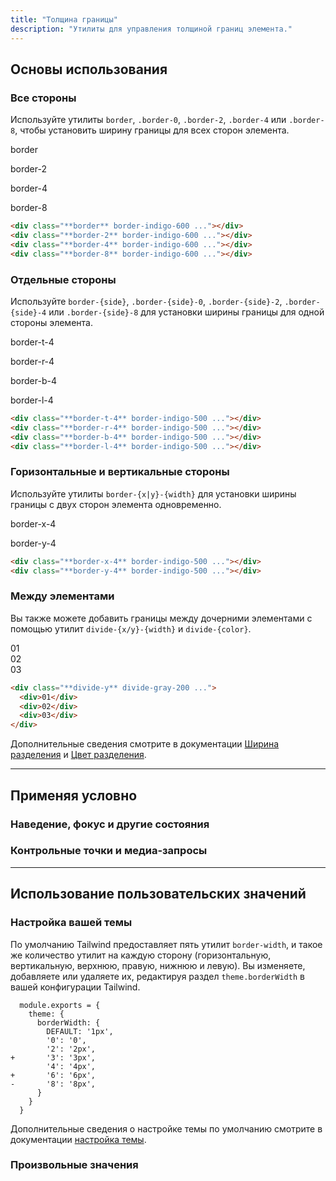 ```yaml
---
title: "Толщина границы"
description: "Утилиты для управления толщиной границ элемента."
---
```




## Основы использования

### Все стороны

Используйте утилиты `border`, `.border-0`, `.border-2`, `.border-4` или `.border-8`, чтобы установить ширину границы для всех сторон элемента.

<Example>
  <div class="flex flex-col sm:flex-row items-center justify-around gap-4 text-white text-sm text-center font-bold leading-6">
    <div class="flex flex-col items-center shrink-0">
      <p class="font-medium text-sm text-gray-500 font-mono text-center mb-3">border</p>
      <div class="p-4 shadow-sm bg-white w-16 h-16 border-indigo-600 border"></div>
    </div>
    <div class="flex flex-col items-center shrink-0">
      <p class="font-medium text-sm text-gray-500 font-mono text-center mb-3">border-2</p>
      <div class="p-4 shadow-sm bg-white w-16 h-16 border-indigo-600 border-2"></div>
    </div>
    <div class="flex flex-col items-center shrink-0">
      <p class="font-medium text-sm text-gray-500 font-mono text-center mb-3">border-4</p>
      <div class="p-4 shadow-sm bg-white w-16 h-16 border-indigo-600 border-4"></div>
    </div>
    <div class="flex flex-col items-center shrink-0">
      <p class="font-medium text-sm text-gray-500 font-mono text-center mb-3">border-8</p>
      <div class="p-4 shadow-sm bg-white w-16 h-16 border-indigo-600 border-8"></div>
    </div>
  </div>
</Example>

```html
<div class="**border** border-indigo-600 ..."></div>
<div class="**border-2** border-indigo-600 ..."></div>
<div class="**border-4** border-indigo-600 ..."></div>
<div class="**border-8** border-indigo-600 ..."></div>
```

### Отдельные стороны

Используйте `border-{side}`, `.border-{side}-0`, `.border-{side}-2`, `.border-{side}-4` или `.border-{side}-8` для установки ширины границы для одной стороны элемента.

<Example>
  <div class="flex flex-col sm:flex-row items-center justify-around gap-4 text-white text-sm text-center font-bold leading-6">
    <div class="flex flex-col items-center shrink-0">
      <p class="font-medium text-sm text-gray-500 font-mono text-center mb-3">border-t-4</p>
      <div class="p-4 shadow-sm bg-white ring-1 ring-gray-900/5 w-16 h-16 border-indigo-500 border-t-4"></div>
    </div>
    <div class="flex flex-col items-center shrink-0">
      <p class="font-medium text-sm text-gray-500 font-mono text-center mb-3">border-r-4</p>
      <div class="p-4 shadow-sm bg-white ring-1 ring-gray-900/5 w-16 h-16 border-indigo-500 border-r-4"></div>
    </div>
    <div class="flex flex-col items-center shrink-0">
      <p class="font-medium text-sm text-gray-500 font-mono text-center mb-3">border-b-4</p>
      <div class="p-4 shadow-sm bg-white ring-1 ring-gray-900/5 w-16 h-16 border-indigo-500 border-b-4"></div>
    </div>
    <div class="flex flex-col items-center shrink-0">
      <p class="font-medium text-sm text-gray-500 font-mono text-center mb-3">border-l-4</p>
      <div class="p-4 shadow-sm bg-white ring-1 ring-gray-900/5 w-16 h-16 border-indigo-500 border-l-4"></div>
    </div>
  </div>
</Example>

```html
<div class="**border-t-4** border-indigo-500 ..."></div>
<div class="**border-r-4** border-indigo-500 ..."></div>
<div class="**border-b-4** border-indigo-500 ..."></div>
<div class="**border-l-4** border-indigo-500 ..."></div>
```

### Горизонтальные и вертикальные стороны

Используйте утилиты `border-{x|y}-{width}` для установки ширины границы с двух сторон элемента одновременно.

<Example>
  <div class="flex flex-col sm:flex-row items-center justify-around gap-4 text-white text-sm text-center font-bold leading-6">
    <div class="flex flex-col items-center shrink-0">
      <p class="font-medium text-sm text-gray-500 font-mono text-center mb-3">border-x-4</p>
      <div class="p-4 shadow-sm bg-white ring-1 ring-gray-900/5 w-16 h-16 border-indigo-500 border-x-4"></div>
    </div>
    <div class="flex flex-col items-center shrink-0">
      <p class="font-medium text-sm text-gray-500 font-mono text-center mb-3">border-y-4</p>
      <div class="p-4 shadow-sm bg-white ring-1 ring-gray-900/5 w-16 h-16 border-indigo-500 border-y-4"></div>
    </div>
  </div>
</Example>

```html
<div class="**border-x-4** border-indigo-500 ..."></div>
<div class="**border-y-4** border-indigo-500 ..."></div>
```

### Между элементами

Вы также можете добавить границы между дочерними элементами с помощью утилит `divide-{x/y}-{width}` и `divide-{color}`.

<Example p="none">
  <div class="flex flex-col divide-y divide-gray-200 font-mono text-white text-sm text-center font-bold leading-6 shadow-lg overflow-hidden max-w-sm mx-auto">
    <div class="p-4 text-gray-400 bg-white">01</div>
    <div class="p-4 text-gray-400 bg-white">02</div>
    <div class="p-4 text-gray-400 bg-white">03</div>
  </div>
</Example>

```html
<div class="**divide-y** divide-gray-200 ...">
  <div>01</div>
  <div>02</div>
  <div>03</div>
</div>
```

Дополнительные сведения смотрите в документации [Ширина разделения](/docs/divide-width) и [Цвет разделения](/docs/divide-color).

---

## <Heading ignore>Применяя условно</Heading>

### <Heading ignore>Наведение, фокус и другие состояния</Heading>

<HoverFocusAndOtherStates defaultClass="border-2" featuredClass="border-t-4" />

### <Heading ignore>Контрольные точки и медиа-запросы</Heading>

<BreakpointsAndMediaQueries defaultClass="border-2" featuredClass="border-t-4" />

---

## Использование пользовательских значений

### Настройка вашей темы

По умолчанию Tailwind предоставляет пять утилит `border-width`, и такое же количество утилит на каждую сторону (горизонтальную, вертикальную, верхнюю, правую, нижнюю и левую). Вы изменяете, добавляете или удаляете их, редактируя раздел `theme.borderWidth` в вашей конфигурации Tailwind.

```diff-js tailwind.config.js
  module.exports = {
    theme: {
      borderWidth: {
        DEFAULT: '1px',
        '0': '0',
        '2': '2px',
+       '3': '3px',
        '4': '4px',
+       '6': '6px',
-       '8': '8px',
      }
    }
  }
```

Дополнительные сведения о настройке темы по умолчанию смотрите в документации [настройка темы](/docs/theme#customizing-the-default-theme).

### Произвольные значения

<ArbitraryValues property="border-{side}-{width}" featuredClass="border-t-[3px]" />
